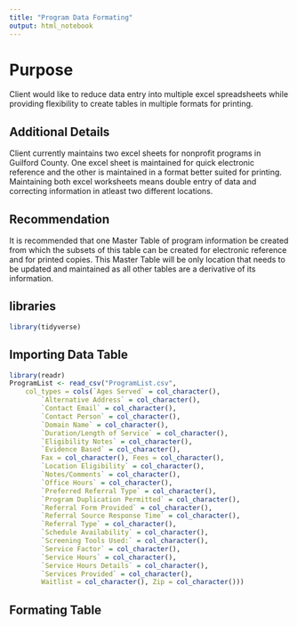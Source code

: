```yaml
---
title: "Program Data Formating"
output: html_notebook
---
```


# Purpose
Client would like to reduce data entry into multiple excel spreadsheets while providing flexibility to create tables in multiple formats for printing. 


## Additional Details
Client currently maintains two excel sheets for nonprofit programs in Guilford County. One excel sheet is maintained for quick electronic reference and the other is maintained in a format better suited for printing. Maintaining both excel worksheets means double entry of data and correcting information in atleast two different locations.

## Recommendation
It is recommended that one Master Table of program information be created from which the subsets of this table can be created for electronic reference and for printed copies. This Master Table will be only location that needs to be updated and maintained as all other tables are a derivative of its information.


## libraries

```r
library(tidyverse)
```




## Importing Data Table

```r
library(readr)
ProgramList <- read_csv("ProgramList.csv", 
    col_types = cols(`Ages Served` = col_character(), 
        `Alternative Address` = col_character(), 
        `Contact Email` = col_character(), 
        `Contact Person` = col_character(), 
        `Domain Name` = col_character(), 
        `Duration/Length of Service` = col_character(), 
        `Eligibility Notes` = col_character(), 
        `Evidence Based` = col_character(), 
        Fax = col_character(), Fees = col_character(), 
        `Location Eligibility` = col_character(), 
        `Notes/Comments` = col_character(), 
        `Office Hours` = col_character(), 
        `Preferred Referral Type` = col_character(), 
        `Program Duplication Permitted` = col_character(), 
        `Referral Form Provided` = col_character(), 
        `Referral Source Response Time` = col_character(), 
        `Referral Type` = col_character(), 
        `Schedule Availability` = col_character(), 
        `Screening Tools Used:` = col_character(), 
        `Service Factor` = col_character(), 
        `Service Hours` = col_character(), 
        `Service Hours Details` = col_character(), 
        `Services Provided` = col_character(), 
        Waitlist = col_character(), Zip = col_character()))

```


## Formating Table









